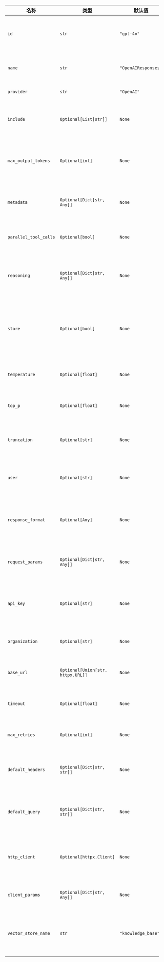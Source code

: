 | 名称                          | 类型                              | 默认值              | 说明                                                                                |
| ----------------------------- | --------------------------------- | -------------------- | ------------------------------------------------------------------------------------- |
| `id`                          | `str`                             | `"gpt-4o"`           | 要使用的 OpenAI 模型 ID。                                                              |
| `name`                        | `str`                             | `"OpenAIResponses"`  | 此响应模型实例的名称。                                                                |
| `provider`                    | `str`                             | `"OpenAI"`           | 模型提供商。                                                                          |
| `include`                     | `Optional[List[str]]`             | `None`               | 要包含在响应中的响应组件列表。                                                          |
| `max_output_tokens`           | `Optional[int]`                   | `None`               | 响应输出中要生成的最大 token 数。                                                      |
| `metadata`                    | `Optional[Dict[str, Any]]`        | `None`               | 要随请求包含的附加元数据。                                                            |
| `parallel_tool_calls`         | `Optional[bool]`                  | `None`               | 是否允许并行工具调用。                                                                |
| `reasoning`                   | `Optional[Dict[str, Any]]`        | `None`               | 用于启用和控制响应中推理/思考的参数。                                                 |
| `store`                       | `Optional[bool]`                  | `None`               | 是否存储此响应请求的输出以供模型蒸馏或评估。                                            |
| `temperature`                 | `Optional[float]`                 | `None`               | 控制模型输出的随机性。                                                                |
| `top_p`                       | `Optional[float]`                 | `None`               | 通过核心采样控制多样性。                                                              |
| `truncation`                  | `Optional[str]`                   | `None`               | 如何处理超出 token 限制的内容。                                                       |
| `user`                        | `Optional[str]`                   | `None`               | 代表您的最终用户的唯一标识符。                                                        |
| `response_format`             | `Optional[Any]`                   | `None`               | 一个指定模型必须输出的格式的对象。                                                    |
| `request_params`              | `Optional[Dict[str, Any]]`        | `None`               | 要包含在请求中的附加参数。                                                            |
| `api_key`                     | `Optional[str]`                   | `None`               | 用于向 OpenAI 进行身份验证的 API 密钥。                                               |
| `organization`                | `Optional[str]`                   | `None`               | 用于 API 请求的组织。                                                                 |
| `base_url`                    | `Optional[Union[str, httpx.URL]]` | `None`               | API 请求的基础 URL。                                                                  |
| `timeout`                     | `Optional[float]`                 | `None`               | API 请求的超时时间。                                                                  |
| `max_retries`                 | `Optional[int]`                   | `None`               | 失败请求的最大重试次数。                                                              |
| `default_headers`             | `Optional[Dict[str, str]]`        | `None`               | 在所有请求中包含的默认标头。                                                          |
| `default_query`               | `Optional[Dict[str, str]]`        | `None`               | 在所有请求中包含的默认查询参数。                                                      |
| `http_client`                 | `Optional[httpx.Client]`          | `None`               | 一个可选的预配置 HTTP 客户端。                                                        |
| `client_params`               | `Optional[Dict[str, Any]]`        | `None`               | 客户端配置的附加参数。                                                                |
| `vector_store_name`           | `str`                             | `"knowledge_base"`   | 用于文件上传和检索的向量存储的名称。                                                  |